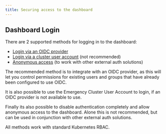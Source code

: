 ```yaml
---
title: Securing access to the dashboard
---
```


## Dashboard Login

There are 2 supported methods for logging in to the dashboard:
- [Login via an OIDC provider](../oidc-access)
- [Login via a cluster user account](../emergency-user) (not recommended)
- [Anonymous access](../anonymous-access) (to work with other external auth solutions)

The recommended method is to integrate with an OIDC provider,
as this will let you control permissions for existing users and groups that have
already been configured to use OIDC.

It is also possible to use the Emergency Cluster User Account to login, if an OIDC provider is not available to use.

Finally its also possible to disable authentication completely and allow anonymous access to the dashboard.
Alone this is not recommended, but can be used in conjunction with other external auth solutions.

All methods work with standard Kubernetes RBAC.
